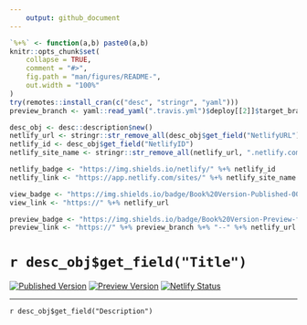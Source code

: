 ```yaml
---
    output: github_document
---
```


```r
`%+%` <- function(a,b) paste0(a,b)
knitr::opts_chunk$set(
    collapse = TRUE,
    comment = "#>",
    fig.path = "man/figures/README-",
    out.width = "100%"
)
try(remotes::install_cran(c("desc", "stringr", "yaml")))
preview_branch <- yaml::read_yaml(".travis.yml")$deploy[[2]]$target_branch

desc_obj <- desc::description$new()
netlify_url <- stringr::str_remove_all(desc_obj$get_field("NetlifyURL"), "^https://")
netlify_id <- desc_obj$get_field("NetlifyID")
netlify_site_name <- stringr::str_remove_all(netlify_url, ".netlify.com/")

netlify_badge <- "https://img.shields.io/netlify/" %+% netlify_id
netlify_link <- "https://app.netlify.com/sites/" %+% netlify_site_name %+% "/deploys"

view_badge <- "https://img.shields.io/badge/Book%20Version-Published-0087BD.svg"
view_link <- "https://" %+% netlify_url

preview_badge <- "https://img.shields.io/badge/Book%20Version-Preview-ff69b4.svg"
preview_link <- "https://" %+% preview_branch %+% "--" %+% netlify_url
```

# `r desc_obj$get_field("Title")`

<!-- badges: start -->
[![Published Version](`r view_badge`)](`r view_link`)
[![Preview Version](`r preview_badge`)](`r preview_link`)
[![Netlify Status](`r netlify_badge`)](`r netlify_link`)
<!-- badges: end -->

---

`r desc_obj$get_field("Description")`